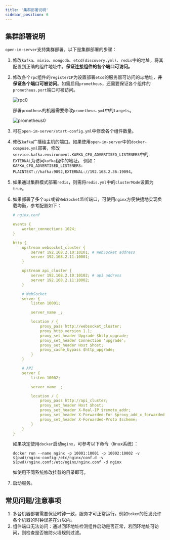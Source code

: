 ```yaml
---
title: '集群部署说明'
sidebar_position: 6
---
```




## 集群部署说明

`open-im-server`支持集群部署。以下是集群部署的步骤：

1. 修改`kafka`、`minio`、`mongodb`、`etcd(discovery.yml)`、`redis`中的地址，将其配置到正确的组件地址中。**保证连接组件的各个端口可访问。**

2. 修改各个`rpc`组件的`registerIP`为设置部署`etcd`的服务器可访问的`ip`地址，**并保证各个端口可被访问**。如需启用`prometheus`，还需要保证各个组件的`prometheus.port`端口可被访问。

   ![rpc0](./cluster.assets/rpc0.png)

   部署`promtheus`的机器需要修改`prometheus.yml`中的`targets`。

   ![prometheus0](./cluster.assets/prometheus0.png)

4. 可在`open-im-server/start-config.yml`中修改各个组件数量。

5. 修改`kafka`广播给主机的端口。如果使用`open-im-server`中的`docker-compose.yml`部署，修改`service.kafka.environment.KAFKA_CFG_ADVERTISED_LISTENERS`中的`EXTERNAL`为访问`kafka`组件的地址。
   例如：`KAFKA_CFG_ADVERTISED_LISTENERS: PLAINTEXT://kafka:9092,EXTERNAL://192.168.2.36:19094`。

6. 如果通过集群模式部署`redis`，则需将`redis.yml`中的`clusterMode`设置为`true`。

7. 如果部署了多个`api`或者`WebSocket`监听端口，可使用`nginx`方便快捷地实现负载均衡，参考配置如下：
   ```yaml
   # nginx.conf
   
   events {
       worker_connections 1024;
   }
   
   http {
       upstream websocket_cluster {
           server 192.168.2.10:10101; # WebSocket address
           server 192.168.2.11:10001;
       }
   
       upstream api_cluster {
           server 192.168.2.10:10102; # api address
           server 192.168.2.11:10002;
       }
   
       # WebSocket
       server {
           listen 10001;
   
           server_name _;
   
           location / {
               proxy_pass http://websocket_cluster;
               proxy_http_version 1.1;
               proxy_set_header Upgrade $http_upgrade;
               proxy_set_header Connection 'upgrade';
               proxy_set_header Host $host;
               proxy_cache_bypass $http_upgrade;
           }
       }
   
       # API
       server {
           listen 10002;
   
           server_name _;
   
           location / {
               proxy_pass http://api_cluster;
               proxy_set_header Host $host;
               proxy_set_header X-Real-IP $remote_addr;
               proxy_set_header X-Forwarded-For $proxy_add_x_forwarded_for;
               proxy_set_header X-Forwarded-Proto $scheme;
           }
       }
   }
   
   ```

   如果决定使用`docker`启动`nginx`，可参考以下命令（linux系统）：

   ```shell
   docker run --name nginx -p 10001:10001 -p 10002:10002 -v $(pwd)/nginx-config:/etc/nginx/conf.d -v $(pwd)/nginx.conf:/etc/nginx/nginx.conf -d nginx
   ```

   如使用不同系统修改挂载的目录即可。

8. 启动服务。

## **常见问题/注意事项**

1. 多台机器部署需要保证时钟一致，服务才可正常运行。例如`token`的签发允许各个机器的时钟误差在`5s`以内。
2. 组件端口无法访问：通过回环地址检测组件启动是否正常，若回环地址可访问，则检查是否被防火墙规则过滤。
